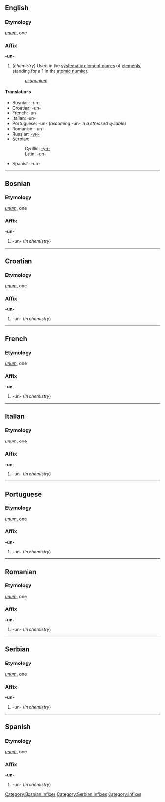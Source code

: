 ==English==
===Etymology===
{{L.}} ''[[unum]]'', one

===Affix===
'''-un-'''

#(''chemistry'') Used in the [[systematic element name]]s of [[element]]s, standing for a 1 in the [[atomic number]].
#:''[[unununium]]''

====Translations====
*Bosnian: -un-
*Croatian: -un-
*French: -un-
*Italian: -un-
*Portuguese: -un- (''becoming'' -ún- ''in a stressed syllable'')
*Romanian: -un-
*Russian: [[-ун-]]
*Serbian:
*:Cyrillic: [[-ун-]]
*:Latin: -un-
*Spanish: -un-

----

==Bosnian==
===Etymology===
{{L.}} ''[[unum]]'', one

===Affix===
'''-un-'''

#-un- (''in chemistry'')
[[Category:Bosnian infixes]]

----
==Croatian==
===Etymology===
{{L.}} ''[[unum]]'', one

===Affix===
'''-un-'''

#-un- (''in chemistry'')

----
==French==
===Etymology===
{{L.}} ''[[unum]]'', one

===Affix===
'''-un-'''

#-un- (''in chemistry'')

----
==Italian==
===Etymology===
{{L.}} ''[[unum]]'', one

===Affix===
'''-un-'''

#-un- (''in chemistry'')

----
==Portuguese==
===Etymology===
{{L.}} ''[[unum]]'', one

===Affix===
'''-un-'''

#-un- (''in chemistry'')

----
==Romanian==
===Etymology===
{{L.}} ''[[unum]]'', one

===Affix===
'''-un-'''

#-un- (''in chemistry'')

----

==Serbian==
===Etymology===
{{L.}} ''[[unum]]'', one

===Affix===
'''-un-'''

#-un- (''in chemistry'')
[[Category:Serbian infixes]]

----
==Spanish==
===Etymology===
{{L.}} ''[[unum]]'', one

===Affix===
'''-un-'''

#-un- (''in chemistry'')
[[Category:Infixes]]
